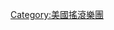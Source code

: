 {{Cat more|幽浮一族樂團}}
{{Commons cat|Foo Fighters}}

{{DEFAULTSORT:Foo Fighters}}

[[Category:美國搖滾樂團|Category:美國搖滾樂團]]